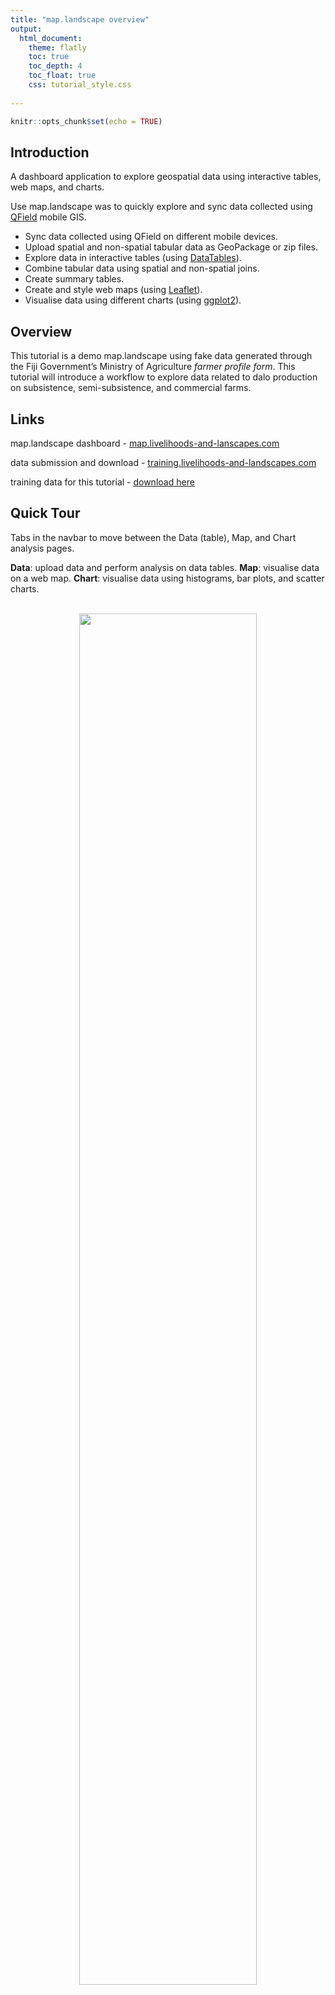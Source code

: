 ```yaml
---
title: "map.landscape overview"
output: 
  html_document:
    theme: flatly
    toc: true
    toc_depth: 4
    toc_float: true
    css: tutorial_style.css
    
---
```


```r
knitr::opts_chunk$set(echo = TRUE)
```

## Introduction

A dashboard application to explore geospatial data using interactive tables, web maps, and charts.

Use map.landscape was to quickly explore and sync data collected using <a href="https://qfield.org" target="_blank">QField</a> mobile GIS. 

* Sync data collected using QField on different mobile devices.
* Upload spatial and non-spatial tabular data as GeoPackage or zip files.
* Explore data in interactive tables (using <a href="https://rstudio.github.io/DT/" target="_blank">DataTables</a>).
* Combine tabular data using spatial and non-spatial joins.
* Create summary tables.
* Create and style web maps (using <a href="https://rstudio.github.io/leaflet/" target="_blank">Leaflet</a>).
* Visualise data using different charts (using <a href="https://ggplot2.tidyverse.org" target="_blank">ggplot2</a>).

## Overview

This tutorial is a demo map.landscape using fake data generated through the Fiji Government's Ministry of Agriculture *farmer profile form*. This tutorial will introduce a workflow to explore data related to dalo production on subsistence, semi-subsistence, and commercial farms.  

## Links

map.landscape dashboard - <a href="https://livelihoods-landscape.shinyapps.io/maplandscape/" target="_blank">map.livelihoods-and-lanscapes.com</a> 

data submission and download - <a href="https://fiji-ag-dot-aciarlal1.ts.r.appspot.com/" target="_blank">training.livelihoods-and-landscapes.com</a>

training data for this tutorial - <a href="https://storage.googleapis.com/fiji-dashboard-training/farmer-profile-form.gpkg" target="_blank">download here</a>

## Quick Tour

Tabs in the navbar to move between the Data (table), Map, and Chart analysis pages. 

**Data**: upload data and perform analysis on data tables.
**Map**: visualise data on a web map.
**Chart**: visualise data using histograms, bar plots, and scatter charts.

<br>
<center>
![](img_dashboard_mofag_fiji/navbar.png){width=75%}
</center>
<br>

## Upload Data

Download the data for the tutorial here <a href="https://storage.googleapis.com/fiji-dashboard-training/farmer-profile-form.gpkg" target="_blank">here</a>.

Go to <a href="https://livelihoods-landscape.shinyapps.io/maplandscape/" target="_blank">map.landscape dashboard</a>.

Follow these operations to load the *farmer-profile-form.gpkg* data into the dashboard:

1. Select *Browse...* under **Upload Data**.
2. Move to the directory where you downloaded the *farmer-profile-form* data.
3. Select *farmer-profile-form.gpkg*.

The file should start loading into the dashboard. Once complete you should see a list of tables that are stored in the GeoPackage file under the **Select active layer** drop down list. 

<br>
<center>
![](img_dashboard_mofag_fiji/upload_data.png){width=50%}
</center>
<br>

Before doing any analysis of dalo cultivation, explore the data on the map interface.

Click on the **Map** tab.

Click the **Map controls** check box to bring up the options to style your web map. To quickly expore the data we'll make a map of the fields surveyed using the *farmer profile form* and visualise the area of each field using a colour scale. 

Style your web map:

1. In the **Select active layer** drop down selector choose the layer *farmer-profile (farmer-profile-form)_1*.
2. In the **Select variable** drop down selector choose *area*. This variable represents the area of the field in square metres. 
3. Choose a **Fill colour palette** such as *red-yellow-green* - with this colour palette fields with a smaller area will be visualised in red shades and fields with larger areas will be visualised in green shades. 
4. Click **draw map** and the fields should render on your web map. 

<br>
<center>
![](img_dashboard_mofag_fiji/go_to_map.png){width=90%}
</center>
<br> 

## Tables

### Attach crops information to each field

Click on the **Data** tab.

Use the **Select active layer** selector to click on the <em>farmer-profile (farmer-profile-form)_1</em> and <em>crops (farmer-profile-form)_3</em> tables. Explore these tables in the interactive table interface.

The <em>farmer-profile (farmer-profile-form)_1</em> is a spatial table which includes geographic information (shape and location) for each field surveyed (you just saw this on the web map). Each field is uniquely identified by a value in the column *farm_id*. There are other columns in this table which describe farm attributes such as *type_of_farmer* which tells us if this field is part of a subsistence, semi-subsistence, or commercial farm. 

The <em>crops (farmer-profile-form)_3</em> is a non-spatial table (like an Excel spreadsheet). Each column in this table stores a variable describing some attribute about crop cultivation. There is a column *crop_id*; the value in this column relates each crop observation to a field. This tells us which crops are grown in each field.  

We can use matches between the *farm_id* and the *crop_id* to attach the crops information to each field. This will allow us to make maps of dalo cultivation and summarise dalo cultivation across different types of farmer. 

Under **Table Analysis** and the **Select analysis** selector choose **Combine Tables**.

Fill out the **Combine Tables** options:

* **Select left table in join**: <em>farmer-profile (farmer-profile-form)_1</em>
* **Select right table in join**: <em>crops (farmer-profile-form)_3</em>
* **Select primary key(s) - left table**: *farm_id*
* **Select foreign key(s) - right table**: *crop_id*
* **Join Type**: *column - inner*
* **Table name**: give your table an informative name - (e.g. *crops_joined*)
* Click **Join**

<br>
<center>
![](img_dashboard_mofag_fiji/combine_tables_options.png){width=35%}
</center>
<br> 

Click on the **Select active layer** selector and check that the table you just created by combining the <em>farmer-profile (farmer-profile-form)_1</em> and <em>crops (farmer-profile-form)_3</em> tables is listed. 

### Extract dalo cropping

Next, we need to create a table that contains only the information related to dalo cultivation. We can do this by filtering values in a table based on values in one or more columns. 

Under **Table Analysis** select **Filter Rows**.

Select the table you just created by combining <em>farmer-profile (farmer-profile-form)_1</em> and <em>crops (farmer-profile-form)_3</em>.

<br>
<center>
![](img_dashboard_mofag_fiji/filter_rows_1.png){width=50%}
</center>
<br> 

Click **Filter Options** and a popup window will appear.

In **Conditions to filter rows** add `crop == 'dalo'` and in **Table name** enter *dalo*.

Click **Filter**.

<br>
<center>
![](img_dashboard_mofag_fiji/filter_rows_2.png){width=50%} 
</center>
<br> 

Click on the **Select active layer** selector and check that the *dalo* table you just created is listed.

### Calculate area of dalo cultivation

Next, we will calculate the area of each field under dalo cultivation. The <em>dalo</em> has an *area.x* column which records the area of the field (computed by the GIS on QField) and an *area.y* column which records the percentage of a field under dalo cultivation. We can combine values in these two columns to calculate the area of dalo in square metres in a new column. 

Under **Table Analysis** select **Add Column**.

In the **Select table to add new column** selector choose the *dalo* table. 

Click **Add Column Options**

<br>
<center>
![](img_dashboard_mofag_fiji/add_columns_1.png){width=50%}
</center>
<br> 

In the popup window, enter *the following into <em>dalo_area</e> into the **New column name** and `area.x * (area.y / 100)` into **Function to add new column**. 

Click **Create column**. 

<br>
<center>
![](img_dashboard_mofag_fiji/add_columns_2.png){width=50%}
</center>
<br>

Click on the **Select active layer** selector and check that the *dalo* table you just created is listed. Select the *dalo* table and scroll to the far right to see if a *dalo_area* column has been created.


## Charts

## Maps 

## Summary Tables

